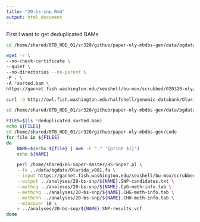 ```yaml
---
title: "20-bs-snp.Rmd"
output: html_document
---
```


First I want to get deduplicated BAMs 

```bash
cd /home/shared/8TB_HDD_01/sr320/github/paper-oly-mbdbs-gen/data/bgdata

wget -r \
--no-check-certificate \
--quiet \
--no-directories --no-parent \
-P . \
-A *sorted.bam \
https://gannet.fish.washington.edu/seashell/bu-mox/scrubbed/020320-oly/
```

```bash
curl -O http://owl.fish.washington.edu/halfshell/genomic-databank/Olurida_v081.fa
```


```bash
cd /home/shared/8TB_HDD_01/sr320/github/paper-oly-mbdbs-gen/data/bgdata/

FILES=$(ls *deduplicated.sorted.bam)
echo ${FILES}
cd /home/shared/8TB_HDD_01/sr320/github/paper-oly-mbdbs-gen/code
for file in ${FILES}
do
    NAME=$(echo ${file} | awk -F "." '{print $1}')
    echo ${NAME}

    perl /home/shared/BS-Snper-master/BS-Snper.pl \
    --fa ../data/bgdata/Olurida_v081.fa \
    --input https://gannet.fish.washington.edu/seashell/bu-mox/scrubbed/020320-oly/${NAME}.deduplicated.sorted.bam \
    --output ../analyses/20-bs-snp/${NAME}.SNP-candidates.txt \
    --methcg ../analyses/20-bs-snp/${NAME}.CpG-meth-info.tab \
    --methchg ../analyses/20-bs-snp/${NAME}.CHG-meth-info.tab \
    --methchh ../analyses/20-bs-snp/${NAME}.CHH-meth-info.tab \
    --mincover 10 \
    > ../analyses/20-bs-snp/${NAME}.SNP-results.vcf
done
```


